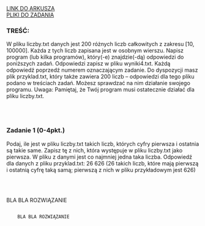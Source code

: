 
<div className="box_link"><a className="link" target="_blank" href="https://cke.gov.pl/images/_EGZAMIN_MATURALNY_OD_2015/Arkusze_egzaminacyjne/2022/Informatyka/poziom_rozszerzony/EINP-R2-100-2205.pdf">LINK DO ARKUSZA</a>
<br/>
<a className="link" href="https://cke.gov.pl/images/_EGZAMIN_MATURALNY_OD_2015/Arkusze_egzaminacyjne/2022/Informatyka/poziom_rozszerzony/Dane_2205.zip">PLIKI DO ZADANIA</a>
<br/>
</div>

### TREŚĆ:
W pliku liczby.txt danych jest 200 różnych liczb całkowitych z zakresu [10, 100000].
Każda z tych liczb zapisana jest w osobnym wierszu.
Napisz program (lub kilka programów), który(-e) znajdzie(-dą) odpowiedzi do poniższych
zadań. Odpowiedzi zapisz w pliku wyniki4.txt. Każdą odpowiedź poprzedź numerem
oznaczającym zadanie.
Do dyspozycji masz plik przyklad.txt, który także zawiera 200 liczb – odpowiedzi dla
tego pliku podano w treściach zadań. Możesz sprawdzać na nim działanie swojego
programu.
Uwaga: Pamiętaj, że Twój program musi ostatecznie działać dla pliku liczby.txt.

<br/><br/>

### Zadanie 1   (0-4pkt.)
Podaj, ile jest w pliku liczby.txt takich liczb, których cyfry pierwsza i ostatnia są takie
same. Zapisz tę z nich, która występuje w pliku liczby.txt jako pierwsza.
W pliku z danymi jest co najmniej jedna taka liczba.
Odpowiedź dla danych z pliku przyklad.txt: 26 626
(26 takich liczb, które mają pierwszą i ostatnią cyfrę taką samą; pierwszą z nich w pliku
przykładowym jest 626)

<br/><br/>

<Dropdown title="PRZYKŁADOWE ROZWIĄZANIE">
    <p className={`dropdown_text`}>
        BLA BLA ROZWIĄZANIE
    </p>
</Dropdown>

<Dropdown title="PRZYKŁADOWE ROZWIĄZANIE">
    <Code>
    BLA BLA ROZWIĄZANIE
    </Code>
</Dropdown>